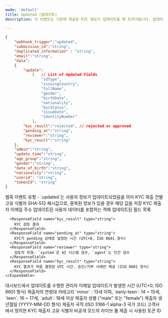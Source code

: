 ```yaml
---
mode: 'default'
title: Updated (업데이트)
description: 이 이벤트는 기존에 제출된 KYC 정보가 업데이트될 때 트리거됩니다. 업데이트는 관리자의 수동 변경이나 시스템에 의해 발생할 수 있습니다. 이 웹훅을 통해 KYC 데이터의 변경 사항을 실시간으로 추적하고 필요한 조치를 즉시 취할 수 있습니다.

---
```


```json updated-webhook-sample.json
{
	"webhook_trigger":"updated",
	"submission_id":"string",
    "duplicated_information" : "string",
	"email":"string",
	"data":
	{
		"update":
			[   // List of Updated Fields
				"idType",
				"issuingCountry",
				"fullName",
				"gender",
				"birthDate",
				"nationality",
				"kycStatus",
				"issueDate",
				"identityNumber"
			],
		"kyc_result":"rejected", // rejected or approved
		"pending_at":"string",
		"reviewer":"string",
		"kyc_result":"string"
	},
	"admin":"string",
	"update_time":"string",
	"age_group":"string",
	"gender":"string",
	"date_of_birth":"string",
	"nationality":"string",
	"userid": "string",
	"tokenId": "string"
}
```

<ResponseField name="webhook_trigger" type="string">
  웹훅 이벤트 유형 - `updated`는 사용자 정보가 업데이트되었음을 의미
</ResponseField>

<ResponseField name="submission_id" type="string" >
  KYC 제출 건별 고유 식별자
</ResponseField>

<ResponseField name="duplicated_information" type="string" >
  SHA-512 해시값으로, 중복된 정보가 있을 경우 해당 값을 저장
</ResponseField>

<ResponseField name="email" type="string" >
  KYC 제출자 이메일 주소
</ResponseField>



<ResponseField name="data" type="object">
	업데이트된 사용자 데이터를 포함하는 객체
    <Expandable title="update" type="array">
      <ResponseField name="update" type="array">
        업데이트된 필드 목록
      </ResponseField>

      <ResponseField name="kyc_result" type="string">
        KYC 검토 결과
      </ResponseField>
	  <ResponseField name="pending_at" type="string">
        KYC가 pending 상태로 설정된 시간 (UTC+0, ISO 8601 형식)
      </ResponseField>
	  <ResponseField name="reviewer" type="string">
  		검토자 유형. `system`은 AI 시스템 검수, `agent`는 인간 검수
      </ResponseField>
	  <ResponseField name="kyc_result" type="string">
     	KYC 결과가 처음 결정된 UTC 시간. 승인/거부 시에만 제공 (ISO 8601 형식)
      </ResponseField>
    </Expandable>
</ResponseField>



<ResponseField name="admin" type="string" >
  대시보드에서 업데이트를 수행한 관리자 이메일
</ResponseField>

<ResponseField name="update_time" type="string" >
 업데이트가 발생한 시간 (UTC+0, ISO 8601 형식)
</ResponseField>
<ResponseField name="age_group" type="string" >
  제출자의 연령대 카테고리
  `minor` : 13세 이하, 
  `early-teen`: 14 ~ 15세, 
  `teen`: 16 ~ 17세, 
  `adult`: 18세 이상 
</ResponseField>
<ResponseField name="gender" type="string" >
	제출자 성별 ("male" 또는 "female")
</ResponseField>
<ResponseField name="date_of_birth" type="string" >
제출자 생년월일 (YYYY-MM-DD 형식)
</ResponseField>
<ResponseField name="nationality" type="string" >
제출자 국적 (ISO 3166-1 alpha-3 국가 코드)
</ResponseField>



<ResponseField name="userid" type="string" >
  고객사에서 정의한 KYC 제출자 고유 식별자
</ResponseField>

<ResponseField name="tokenId" type="string" >
  비공개 모드의 라이브 폼 제출 시 사용된 토큰 ID
</ResponseField>



